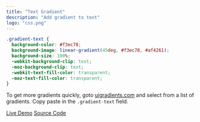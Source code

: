 ```yaml
---
title: "Text Gradient"
description: "Add gradient to text"
logo: "css.png"
---
```


```css
.gradient-text {
  background-color: #f3ec78;
  background-image: linear-gradient(45deg, #f3ec78, #af4261);
  background-size: 100%;
  -webkit-background-clip: text;
  -moz-background-clip: text;
  -webkit-text-fill-color: transparent;
  -moz-text-fill-color: transparent;
}
```

To get more gradients quickly, goto [uigradients.com](https://uigradients.com/#DarkSkies) and select from a list of gradients.
Copy paste in the `.gradient-text` field.

[Live Demo](http://yaqoobhalepoto.engineer/demos/demo/gradient)
[Source Code](https://github.com/manuarora700/portfolio-website/tree/master/pages/demos/demo/gradient)
